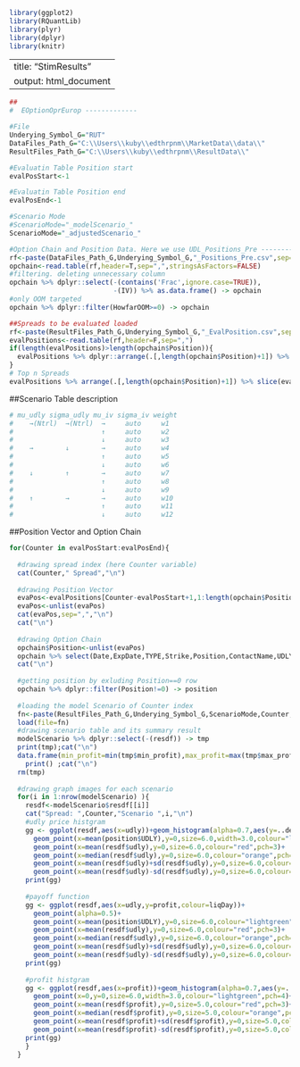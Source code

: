 ```r
library(ggplot2)
library(RQuantLib)
library(plyr)
library(dplyr)
library(knitr)
```
---
title: "StimResults"
output: html_document
---
```r
##
#  EOptionOprEurop -------------

#File
Underying_Symbol_G="RUT"
DataFiles_Path_G="C:\\Users\\kuby\\edthrpnm\\MarketData\\data\\"
ResultFiles_Path_G="C:\\Users\\kuby\\edthrpnm\\ResultData\\"

#Evaluatin Table Position start
evalPosStart<-1

#Evaluatin Table Position end
evalPosEnd<-1

#Scenario Mode
#ScenarioMode="_modelScenario_"
ScenarioMode="_adjustedScenario_"

#Option Chain and Position Data. Here we use UDL_Positions_Pre ---------------
rf<-paste(DataFiles_Path_G,Underying_Symbol_G,"_Positions_Pre.csv",sep="")
opchain<-read.table(rf,header=T,sep=",",stringsAsFactors=FALSE)
#filtering. deleting unnecessary column
opchain %>% dplyr::select(-(contains('Frac',ignore.case=TRUE)),
                          -(IV)) %>% as.data.frame() -> opchain
#only OOM targeted
opchain %>% dplyr::filter(HowfarOOM>=0) -> opchain

##Spreads to be evaluated loaded
rf<-paste(ResultFiles_Path_G,Underying_Symbol_G,"_EvalPosition.csv",sep="")
evalPositions<-read.table(rf,header=F,sep=",")
if(length(evalPositions)>length(opchain$Position)){
  evalPositions %>% dplyr::arrange(.[,length(opchain$Position)+1]) %>% distinct() -> evalPositions 
}
# Top n Spreads
evalPositions %>% arrange(.[,length(opchain$Position)+1]) %>% slice(evalPosStart:evalPosEnd) -> evalPositions

```
##Scenario Table description
```r
# mu_udly sigma_udly mu_iv sigma_iv weight
#    →(Ntrl)  →(Ntrl)  →     auto     w1
#                      ↑     auto     w2
#                      ↓     auto     w3
#    →        ↓        →     auto     w4
#                      ↑     auto     w5
#                      ↓     auto     w6
#    ↓        ↑        →     auto     w7
#                      ↑     auto     w8
#                      ↓     auto     w9
#    ↑        →        →     auto     w10
#                      ↑     auto     w11
#                      ↓     auto     w12
```
##Position Vector and Option Chain
```r
for(Counter in evalPosStart:evalPosEnd){
  
  #drawing spread index (here Counter variable)
  cat(Counter," Spread","\n")
  
  #drawing Position Vector
  evaPos<-evalPositions[Counter-evalPosStart+1,1:length(opchain$Position)]
  evaPos<-unlist(evaPos)
  cat(evaPos,sep=",","\n")
  cat("\n")
  
  #drawing Option Chain
  opchain$Position<-unlist(evaPos)
  opchain %>% select(Date,ExpDate,TYPE,Strike,Position,ContactName,UDLY) %>% print()
  cat("\n")
  
  #getting position by exluding Position==0 row
  opchain %>% dplyr::filter(Position!=0) -> position
  
  #loading the model Scenario of Counter index
  fn<-paste(ResultFiles_Path_G,Underying_Symbol_G,ScenarioMode,Counter,sep="")
  load(file=fn)
  #drawing scenario table and its summary result
  modelScenario %>% dplyr::select(-(resdf)) -> tmp
  print(tmp);cat("\n")
  data.frame(min_profit=min(tmp$min_profit),max_profit=max(tmp$max_profit),expected_profit=sum(tmp$weight*tmp$mean_profit)) %>%
    print() ;cat("\n")
  rm(tmp)
  
  #drawing graph images for each scenario
  for(i in 1:nrow(modelScenario) ){
    resdf<-modelScenario$resdf[[i]]
    cat("Spread: ",Counter,"Scenario ",i,"\n")
    #udly price histgram
    gg <- ggplot(resdf,aes(x=udly))+geom_histogram(alpha=0.7,aes(y=..density..))+geom_density(size=1.0,adjust=0.8,colour="cyan2")+
      geom_point(x=mean(position$UDLY),y=0,size=6.0,width=3.0,colour="lightgreen",pch=4)+
      geom_point(x=mean(resdf$udly),y=0,size=6.0,colour="red",pch=3)+
      geom_point(x=median(resdf$udly),y=0,size=6.0,colour="orange",pch=1)+
      geom_point(x=mean(resdf$udly)+sd(resdf$udly),y=0,size=6.0,colour="darkgrey",pch=2)+
      geom_point(x=mean(resdf$udly)-sd(resdf$udly),y=0,size=6.0,colour="darkgrey",pch=2)
    print(gg)
    
    #payoff function
    gg <- ggplot(resdf,aes(x=udly,y=profit,colour=liqDay))+
      geom_point(alpha=0.5)+
      geom_point(x=mean(position$UDLY),y=0,size=6.0,colour="lightgreen",pch=4)+
      geom_point(x=mean(resdf$udly),y=0,size=6.0,colour="red",pch=3)+
      geom_point(x=median(resdf$udly),y=0,size=6.0,colour="orange",pch=1)+
      geom_point(x=mean(resdf$udly)+sd(resdf$udly),y=0,size=6.0,colour="darkgrey",pch=2)+
      geom_point(x=mean(resdf$udly)-sd(resdf$udly),y=0,size=6.0,colour="darkgrey",pch=2)
    print(gg)
    
    #profit histgram
    gg <- ggplot(resdf,aes(x=profit))+geom_histogram(alpha=0.7,aes(y=..density..))+geom_density(size=1.0,adjust=0.3,colour="cyan2")+
      geom_point(x=0,y=0,size=6.0,width=3.0,colour="lightgreen",pch=4)+
      geom_point(x=mean(resdf$profit),y=0,size=5.0,colour="red",pch=3)+
      geom_point(x=median(resdf$profit),y=0,size=5.0,colour="orange",pch=1)+
      geom_point(x=mean(resdf$profit)+sd(resdf$profit),y=0,size=5.0,colour="darkgrey",pch=2)+
      geom_point(x=mean(resdf$profit)-sd(resdf$profit),y=0,size=5.0,colour="darkgrey",pch=2)
    print(gg)
    }
  }

```

